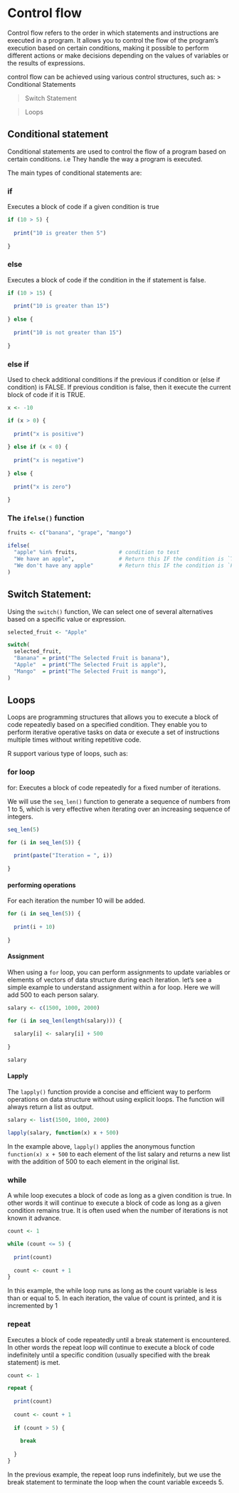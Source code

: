 # Control flow
Control flow refers to the order in which statements and instructions are executed in a program. It allows you to control the flow of the program's execution based on certain conditions, making it possible to perform different actions or make decisions depending on the values of variables or the results of expressions.


control flow can be achieved using various control structures, such as:
> Conditional Statements

> Switch Statement

> Loops

## Conditional statement
Conditional statements are used to control the flow of a program based on certain conditions. i.e They handle the way a program is executed.

The main types of conditional statements are:

### if
Executes a block of code if a given condition is true

```r

if (10 > 5) {
  
  print("10 is greater then 5")
  
}

```

### else
Executes a block of code if the condition in the if statement is false.

```r

if (10 > 15) {
  
  print("10 is greater than 15")
  
} else {
  
  print("10 is not greater than 15")
  
}

```


### else if
Used to check additional conditions if the previous if condition or (else if condition) is FALSE. If previous condition is false, then it execute the current block of code if it is TRUE.


```r

x <- -10

if (x > 0) {
  
  print("x is positive")
  
} else if (x < 0) {
  
  print("x is negative")
  
} else {
  
  print("x is zero")
  
}

```


### The `ifelse()` function

```r

fruits <- c("banana", "grape", "mango")

ifelse(
  "apple" %in% fruits,             # condition to test
  "We have an apple",              # Return this IF the condition is `TRUE`
  "We don't have any apple"        # Return this IF the condition is `FALSE`
)


```


## Switch Statement:
Using the `switch()` function, We can select one of several alternatives based on a specific value or expression.


```r

selected_fruit <- "Apple"

switch(
  selected_fruit,
  "Banana" = print("The Selected Fruit is banana"),
  "Apple"  = print("The Selected Fruit is apple"),
  "Mango"  = print("The Selected Fruit is mango"),
)

```



## Loops
Loops are programming structures that allows you to execute a block of code repeatedly based on a specified condition. They enable you to perform iterative operative tasks on data or execute a set of instructions multiple times without writing repetitive code. 

R support various type of loops, such as:

### for loop
for: Executes a block of code repeatedly for a fixed number of iterations.

We will use the `seq_len()` function to generate a sequence of numbers from 1 to 5, which is very effective when iterating over an increasing sequence of integers.


```r

seq_len(5)

```


```r

for (i in seq_len(5)) {
  
  print(paste("Iteration = ", i))
  
}

```


#### performing operations
For each iteration the number 10 will be added. 

```r

for (i in seq_len(5)) {
  
  print(i + 10)
  
}

```


#### Assignment
When using a `for` loop, you can perform assignments to update variables or elements of vectors of data structure during each iteration.
let's see a simple example to understand assignment within a for loop. Here we will add 500 to each person salary.

```r
salary <- c(1500, 1000, 2000)

for (i in seq_len(length(salary))) {
  
  salary[i] <- salary[i] + 500
  
}

salary
```


#### Lapply
The `lapply()` function provide a concise and efficient way to perform operations on data structure without using explicit loops. The function will always return a list as output.


```r
salary <- list(1500, 1000, 2000)

lapply(salary, function(x) x + 500)
```


In the example above, `lapply()` applies the anonymous function `function(x) x + 500` to each element of the list salary and returns a new list with the addition of 500 to each element in the original list.


### while
A while loop executes a block of code as long as a given condition is true. In other words it will continue to execute a block of code as long as a given condition remains true. It is often used when the number of iterations is not known it advance.


```r
count <- 1

while (count <= 5) {
  
  print(count)
  
  count <- count + 1
}

```


In this example, the while loop runs as long as the count variable is less than or equal to 5. In each iteration, the value of count is printed, and it is incremented by 1



### repeat
Executes a block of code repeatedly until a break statement is encountered. In other words the repeat loop will continue to execute a block of code indefinitely until a specific condition (usually specified with the break statement) is met.


```r
count <- 1

repeat {
  
  print(count)
  
  count <- count + 1
  
  if (count > 5) {
    
    break
    
  }
}
```

In the previous example, the repeat loop runs indefinitely, but we use the break statement to terminate the loop when the count variable exceeds 5.